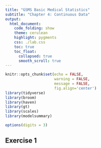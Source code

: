 ```yaml
---
title: "GSMS Basic Medical Statistics"
subtitle: "Chapter 4: Continuous Data"
output: 
  html_document:
    code_folding: show
    theme: cerulean
    highlight: pygments
    css: ./lab.css
    toc: true
    toc_float:
      collapsed: true
      smooth_scroll: true   
---
```


```r

knitr::opts_chunk$set(echo = FALSE, 
                      warning = FALSE, 
                      message = FALSE, 
                      fig.align='center')
library(tidyverse)
library(broom)
library(haven)
library(gt)
library(scales)
library(modelsummary)

options(digits = 3)

```

## Exercise 1
